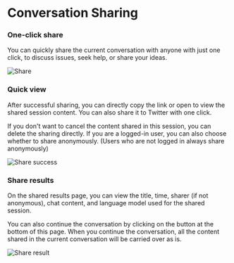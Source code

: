 # Conversation Sharing

### One-click share

You can quickly share the current conversation with anyone with just one click, to discuss issues, seek help, or share your ideas.

![Share](/basic/conversation-sharing/share.png)

### Quick view

After successful sharing, you can directly copy the link or open to view the shared session content. You can also share it to Twitter with one click.

If you don't want to cancel the content shared in this session, you can delete the sharing directly. If you are a logged-in user, you can also choose whether to share anonymously. (Users who are not logged in always share anonymously)

![Share success](/basic/conversation-sharing/share-success.png)

### Share results

On the shared results page, you can view the title, time, sharer (if not anonymous), chat content, and language model used for the shared session.

You can also continue the conversation by clicking on the button at the bottom of this page. When you continue the conversation, all the content shared in the current conversation will be carried over as is.

![Share result](/basic/conversation-sharing/share-result.png)
